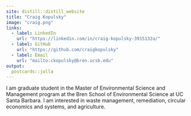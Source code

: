 ```yaml
---
site: distill::distill_website
title: "Craig Kopulsky"
image: "craig.png"
links:
  - label: LinkedIn
    url: "https://linkedin.com/in/craig-kopulsky-3915132a/"
  - label: GitHub
    url: "https://github.com/craigkopulsky"
  - label: Email
    url: "mailto:ckopulsky@bren.ucsb.edu"
output:
  postcards::jolla
---
```

 
I am graduate student in the Master of Environmental Science and Management program at the Bren School of Environmental Science at UC Santa Barbara. I am interested in waste management, remediation, circular economics and systems, and agriculture.